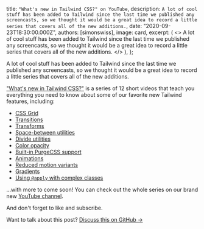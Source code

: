 
  title: `"What's new in Tailwind CSS?" on YouTube`,
  description: `A lot of cool stuff has been added to Tailwind since the last time we published any screencasts, so we thought it would be a great idea to record a little series that covers all of the new additions.`,
  date: "2020-09-23T18:30:00.000Z",
  authors: [simonswiss],
  image: card,
  excerpt: (
    <>
      A lot of cool stuff has been added to Tailwind since the last time we published any screencasts, so we thought it
      would be a great idea to record a little series that covers all of the new additions.
    </>
  ),
};

<YouTubeVideo id="b-hrxkgkG-s" />

A lot of cool stuff has been added to Tailwind since the last time we published any screencasts, so we thought it would be a great idea to record a little series that covers all of the new additions.

["What's new in Tailwind CSS?"](https://www.youtube.com/watch?v=b-hrxkgkG-s&list=PL5f_mz_zU5eV0_7udNKr3qffGCkJ4Avb_) is a series of 12 short videos that teach you everything you need to know about some of our favorite new Tailwind features, including:

- [CSS Grid](https://youtu.be/b-hrxkgkG-s)
- [Transitions](https://youtu.be/AYoQfPX31Mg)
- [Transforms](https://youtu.be/fZl6ufxmAqI)
- [Space-between utilities](https://youtu.be/wTRTC4JNSGs)
- [Divide utilities](https://youtu.be/XVmbVtO3tUU)
- [Color opacity](https://youtu.be/Zo1JtXnLDdA)
- [Built-in PurgeCSS support](https://youtu.be/ZNLeQDpE_8M)
- [Animations](https://youtu.be/75_a2lTJSjA)
- [Reduced motion variants](https://youtu.be/vnK7UrZ-IFs)
- [Gradients](https://youtu.be/1Rs5Kml8qMM)
- [Using `@apply` with complex classes](https://youtu.be/naJ_rIK6ppQ)

...with more to come soon! You can check out the whole series on our brand new [YouTube channel](https://www.youtube.com/channel/UCOe-8z68tgw9ioqVvYM4ddQ/).

And don't forget to like and subscribe.

Want to talk about this post? <a href="https://github.com/tailwindcss/tailwindcss/discussions/2441">Discuss this on GitHub →</a>
